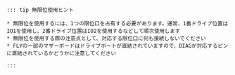     ::: tip 無限位使用ヒント

    * 無限位を使用するには、1つの限位口を占有する必要があります。通常、1番ドライブ位置はIO1を使用し、2番ドライブ位置はIO2を使用するなどして順次使用します
    * 無限位を使用する際の注意点として、対応する限位口に何も接続しないでください
    * FLYの一部のマザーボードはドライブポートが直結されていますので、DIAGが対応するピンに直結されているかどうかに注意してください

    :::